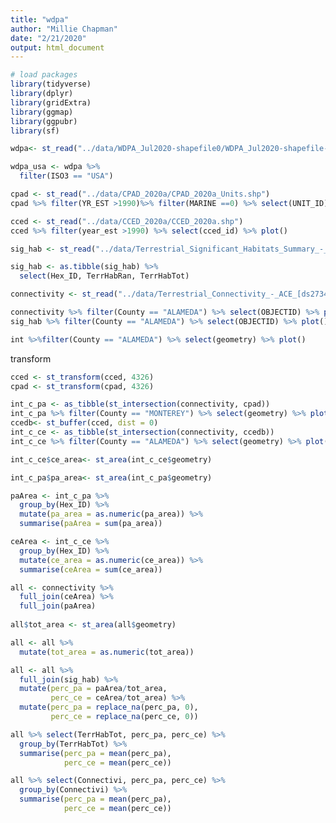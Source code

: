 ```yaml
---
title: "wdpa"
author: "Millie Chapman"
date: "2/21/2020"
output: html_document
---
```


```r
# load packages
library(tidyverse)
library(dplyr)
library(gridExtra)
library(ggmap)
library(ggpubr)
library(sf)
```

```r
wdpa<- st_read("../data/WDPA_Jul2020-shapefile0/WDPA_Jul2020-shapefile-polygons.shp")
```

```r
wdpa_usa <- wdpa %>% 
  filter(ISO3 == "USA")
```

```r
cpad <- st_read("../data/CPAD_2020a/CPAD_2020a_Units.shp")
cpad %>% filter(YR_EST >1990)%>% filter(MARINE ==0) %>% select(UNIT_ID)  %>%plot()
```

```r
cced <- st_read("../data/CCED_2020a/CCED_2020a.shp")
cced %>% filter(year_est >1990) %>% select(cced_id) %>% plot()
```

```r
sig_hab <- st_read("../data/Terrestrial_Significant_Habitats_Summary_-_ACE_[ds2721]-shp/Terrestrial_Significant_Habitats_Summary_-_ACE_[ds2721].shp")

sig_hab <- as.tibble(sig_hab) %>%
  select(Hex_ID, TerrHabRan, TerrHabTot)
```

```r
connectivity <- st_read("../data/Terrestrial_Connectivity_-_ACE_[ds2734]-shp/")
```

```r
connectivity %>% filter(County == "ALAMEDA") %>% select(OBJECTID) %>% plot()
sig_hab %>% filter(County == "ALAMEDA") %>% select(OBJECTID) %>% plot()

int %>%filter(County == "ALAMEDA") %>% select(geometry) %>% plot()
```

transform

```r
cced <- st_transform(cced, 4326)
cpad <- st_transform(cpad, 4326)
```

```r
int_c_pa <- as_tibble(st_intersection(connectivity, cpad))
int_c_pa %>% filter(County == "MONTEREY") %>% select(geometry) %>% plot()
ccedb<- st_buffer(cced, dist = 0)
int_c_ce <- as_tibble(st_intersection(connectivity, ccedb))
int_c_ce %>% filter(County == "ALAMEDA") %>% select(geometry) %>% plot()
```

```r
int_c_ce$ce_area<- st_area(int_c_ce$geometry)

int_c_pa$pa_area<- st_area(int_c_pa$geometry)
```

```r
paArea <- int_c_pa %>%
  group_by(Hex_ID) %>%  
  mutate(pa_area = as.numeric(pa_area)) %>%
  summarise(paArea = sum(pa_area))

ceArea <- int_c_ce %>%
  group_by(Hex_ID) %>%
  mutate(ce_area = as.numeric(ce_area)) %>%
  summarise(ceArea = sum(ce_area))
```

```r
all <- connectivity %>%
  full_join(ceArea) %>%
  full_join(paArea) 
 
all$tot_area <- st_area(all$geometry)

all <- all %>%
  mutate(tot_area = as.numeric(tot_area)) 

all <- all %>%
  full_join(sig_hab) %>%
  mutate(perc_pa = paArea/tot_area,
         perc_ce = ceArea/tot_area) %>%
  mutate(perc_pa = replace_na(perc_pa, 0),
         perc_ce = replace_na(perc_ce, 0))
```

```r
all %>% select(TerrHabTot, perc_pa, perc_ce) %>%
  group_by(TerrHabTot) %>%
  summarise(perc_pa = mean(perc_pa),
            perc_ce = mean(perc_ce))
```

```r
all %>% select(Connectivi, perc_pa, perc_ce) %>%
  group_by(Connectivi) %>%
  summarise(perc_pa = mean(perc_pa),
            perc_ce = mean(perc_ce))
```

```r

```

